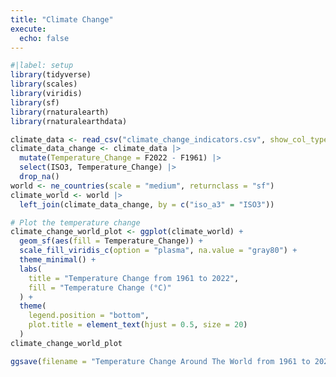 ```yaml
---
title: "Climate Change"
execute: 
  echo: false
---
```


```r
#|label: setup
library(tidyverse)
library(scales)
library(viridis)
library(sf)
library(rnaturalearth)
library(rnaturalearthdata)
```
```r
climate_data <- read_csv("climate_change_indicators.csv", show_col_types = FALSE)
climate_data_change <- climate_data |>
  mutate(Temperature_Change = F2022 - F1961) |>
  select(ISO3, Temperature_Change) |>
  drop_na()
world <- ne_countries(scale = "medium", returnclass = "sf")
climate_world <- world |>
  left_join(climate_data_change, by = c("iso_a3" = "ISO3"))

```
```r
# Plot the temperature change
climate_change_world_plot <- ggplot(climate_world) +
  geom_sf(aes(fill = Temperature_Change)) +
  scale_fill_viridis_c(option = "plasma", na.value = "gray80") +
  theme_minimal() +
  labs(
    title = "Temperature Change from 1961 to 2022",
    fill = "Temperature Change (°C)"
  ) +
  theme(
    legend.position = "bottom",
    plot.title = element_text(hjust = 0.5, size = 20)
  )
climate_change_world_plot

```

```r
ggsave(filename = "Temperature Change Around The World from 1961 to 2022.pdf", climate_change_world_plot)
```

